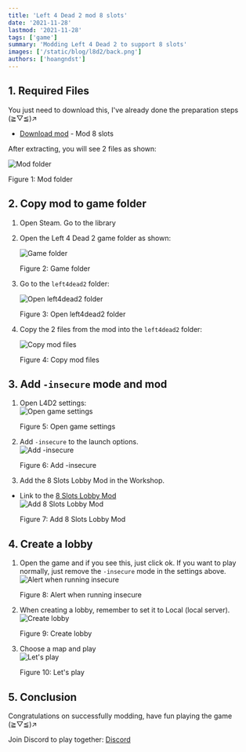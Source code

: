 ```yaml
---
title: 'Left 4 Dead 2 mod 8 slots'
date: '2021-11-28'
lastmod: '2021-11-28'
tags: ['game']
summary: 'Modding Left 4 Dead 2 to support 8 slots'
images: ['/static/blog/l8d2/back.png']
authors: ['hoangndst']
---
```


## 1. Required Files
You just need to download this, I've already done the preparation steps (≧▽≦)↗
 
- [Download mod](https://drive.google.com/file/d/1FRpIJ3s1S6rCcYVi9jXimHTntzJhQaeG/view?usp=sharing) - Mod 8 slots

After extracting, you will see 2 files as shown:
<div style={{ textAlign: "center" }}>
  <img
    src="/static/blog/l8d2/mod-folder.png"
    alt="Mod folder"
    style={{ width: "80%", display: "block", margin: "0 auto" }}
  />
  <p style={{ textAlign: "center" }}>Figure 1: Mod folder</p>
</div>

## 2. Copy mod to game folder
1. Open Steam. Go to the library
2. Open the Left 4 Dead 2 game folder as shown:
    <div style={{ textAlign: "center" }}>
      <img
        src="/static/blog/l8d2/game-folder.png"
        alt="Game folder"
        style={{ width: "100%", display: "block", margin: "0 auto" }}
      />
      <p style={{ textAlign: "center" }}>Figure 2: Game folder</p>
    </div>
3. Go to the `left4dead2` folder:
    <div style={{ textAlign: "center" }}>
      <img
        src="/static/blog/l8d2/mod-1.png"
        alt="Open left4dead2 folder"
        style={{ width: "100%", display: "block", margin: "0 auto" }}
      />
      <p style={{ textAlign: "center" }}>Figure 3: Open left4dead2 folder</p>
    </div>

4. Copy the 2 files from the mod into the `left4dead2` folder:
    <div style={{ textAlign: "center" }}>
      <img
        src="/static/blog/l8d2/mod-2.png"
        alt="Copy mod files"
        style={{ width: "100%", display: "block", margin: "0 auto" }}
      />
      <p style={{ textAlign: "center" }}>Figure 4: Copy mod files</p>
    </div>

## 3. Add `-insecure` mode and mod

1. Open L4D2 settings:
    <div style={{ textAlign: "center" }}>
      <img
        src="/static/blog/l8d2/game-1.png"
        alt="Open game settings"
        style={{ width: "100%", display: "block", margin: "0 auto" }}
      />
      <p style={{ textAlign: "center" }}>Figure 5: Open game settings</p>
    </div>
2. Add `-insecure` to the launch options.
    <div style={{ textAlign: "center" }}>
      <img
        src="/static/blog/l8d2/game-2.png"
        alt="Add -insecure"
        style={{ width: "100%", display: "block", margin: "0 auto" }}
      />
      <p style={{ textAlign: "center" }}>Figure 6: Add -insecure</p>
    </div>
3. Add the 8 Slots Lobby Mod in the Workshop.

- Link to the [8 Slots Lobby Mod](https://steamcommunity.com/sharedfiles/filedetails/?id=546656726)
    <div style={{ textAlign: "center" }}>
      <img
        src="/static/blog/l8d2/game-3.png"
        alt="Add 8 Slots Lobby Mod"
        style={{ width: "100%", display: "block", margin: "0 auto" }}
      />
      <p style={{ textAlign: "center" }}>Figure 7: Add 8 Slots Lobby Mod</p>
    </div>

## 4. Create a lobby
1. Open the game and if you see this, just click ok. If you want to play normally, just remove the `-insecure` mode in the settings above.
    <div style={{ textAlign: "center" }}>
      <img
        src="/static/blog/l8d2/game-4.png"
        alt="Alert when running insecure"
        style={{ width: "100%", display: "block", margin: "0 auto" }}
      />
      <p style={{ textAlign: "center" }}>Figure 8: Alert when running insecure</p>
    </div>
2. When creating a lobby, remember to set it to Local (local server).
    <div style={{ textAlign: "center" }}>
      <img
        src="/static/blog/l8d2/game-5.png"
        alt="Create lobby"
        style={{ width: "100%", display: "block", margin: "0 auto" }}
      />
      <p style={{ textAlign: "center" }}>Figure 9: Create lobby</p>
    </div>
3. Choose a map and play
    <div style={{ textAlign: "center" }}>
      <img
        src="/static/blog/l8d2/back.png"
        alt="Let's play"
        style={{ width: "100%", display: "block", margin: "0 auto" }}
      />
      <p style={{ textAlign: "center" }}>Figure 10: Let's play</p>
    </div>

## 5. Conclusion
Congratulations on successfully modding, have fun playing the game (≧▽≦)↗

Join Discord to play together: [Discord](https://discord.gg/C7gZGuvYJj)
